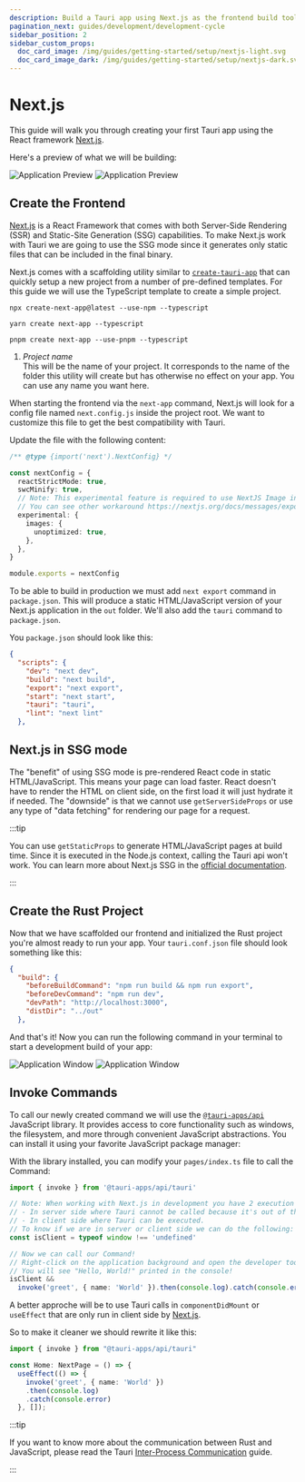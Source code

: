 ```yaml
---
description: Build a Tauri app using Next.js as the frontend build tool
pagination_next: guides/development/development-cycle
sidebar_position: 2
sidebar_custom_props:
  doc_card_image: /img/guides/getting-started/setup/nextjs-light.svg
  doc_card_image_dark: /img/guides/getting-started/setup/nextjs-dark.svg
---
```



# Next.js

This guide will walk you through creating your first Tauri app using the React framework [Next.js].

<Intro />

Here's a preview of what we will be building:

![Application Preview](./assets/next-js/next-js-light.png#gh-light-mode-only)
![Application Preview](./assets/next-js/next-js-dark.png#gh-dark-mode-only)

## Create the Frontend

[Next.js] is a React Framework that comes with both Server-Side Rendering (SSR) and Static-Site Generation (SSG) capabilities. To make Next.js work with Tauri we are going to use the SSG mode since it generates only static files that can be included in the final binary.

Next.js comes with a scaffolding utility similar to [`create-tauri-app`] that can quickly setup a new project from a number of pre-defined templates.
For this guide we will use the TypeScript template to create a simple project.

<Tabs groupId="package-manager">
  <TabItem value="npm">

```shell
npx create-next-app@latest --use-npm --typescript
```

  </TabItem>
  <TabItem value="Yarn">

```shell
yarn create next-app --typescript
```

  </TabItem>
  <TabItem value="pnpm">

```shell
pnpm create next-app --use-pnpm --typescript
```

  </TabItem>
</Tabs>

1. _Project name_  
   This will be the name of your project. It corresponds to the name of the folder this utility will create but has otherwise no effect on your app. You can use any name you want here.

When starting the frontend via the `next-app` command, Next.js will look for a config file named `next.config.js` inside the project root.
We want to customize this file to get the best compatibility with Tauri.

Update the file with the following content:

```typescript title=next.config.js
/** @type {import('next').NextConfig} */

const nextConfig = {
  reactStrictMode: true,
  swcMinify: true,
  // Note: This experimental feature is required to use NextJS Image in SSG mode.
  // You can see other workaround https://nextjs.org/docs/messages/export-image-api
  experimental: {
    images: {
      unoptimized: true,
    },
  },
}

module.exports = nextConfig
```

To be able to build in production we must add `next export` command in `package.json`.
This will produce a static HTML/JavaScript version of your Next.js application in the `out` folder.
We'll also add the `tauri` command to `package.json`.

You `package.json` should look like this:

```json title=package.json
{
  "scripts": {
    "dev": "next dev",
    "build": "next build",
    "export": "next export",
    "start": "next start",
    "tauri": "tauri",
    "lint": "next lint"
  },
```

## Next.js in SSG mode

The "benefit" of using SSG mode is pre-rendered React code in static HTML/JavaScript. This means your page can load faster.
React doesn't have to render the HTML on client side, on the first load it will just hydrate it if needed.
The "downside" is that we cannot use `getServerSideProps` or use any type of "data fetching" for rendering our page for a request.

:::tip

You can use `getStaticProps` to generate HTML/JavaScript pages at build time. Since it is executed in the Node.js context, calling the Tauri api won't work. You can learn more about Next.js SSG in the [official documentation](https://nextjs.org/docs/basic-features/pages#static-generation-recommended).

:::

## Create the Rust Project

<TauriInit
  destDirExplination='Use "../out" for this value.'
  devPathExplination='Use "http://localhost:3000" for this value.'
  beforeBuildCommandExplination='Use "npm run build && npm run export" for this value.'
  beforeDevCommandExplination='Use "npm run dev" for this value.'
/>

Now that we have scaffolded our frontend and initialized the Rust project you're almost ready to run your app. Your `tauri.conf.json` file should look something like this:

```json title=src-tauri/tauri.conf.json
{
  "build": {
    "beforeBuildCommand": "npm run build && npm run export",
    "beforeDevCommand": "npm run dev",
    "devPath": "http://localhost:3000",
    "distDir": "../out"
  },
```

And that's it! Now you can run the following command in your terminal to start a development build of your app:

<Command name="dev" />

![Application Window](./assets/next-js/next-js-dev-light.png#gh-light-mode-only)
![Application Window](./assets/next-js/next-js-dev-dark.png#gh-dark-mode-only)

## Invoke Commands

<Commands />

To call our newly created command we will use the [`@tauri-apps/api`] JavaScript library. It provides access to core functionality such as windows, the filesystem, and more through convenient JavaScript abstractions. You can install it using your favorite JavaScript package manager:

<InstallTauriApi />

With the library installed, you can modify your `pages/index.ts` file to call the Command:

```typescript title=pages/index.tsx
import { invoke } from '@tauri-apps/api/tauri'

// Note: When working with Next.js in development you have 2 execution contexts:
// - In server side where Tauri cannot be called because it's out of the context.
// - In client side where Tauri can be executed.
// To know if we are in server or client side we can do the following:
const isClient = typeof window !== 'undefined'

// Now we can call our Command!
// Right-click on the application background and open the developer tools.
// You will see "Hello, World!" printed in the console!
isClient &&
  invoke('greet', { name: 'World' }).then(console.log).catch(console.error)
```

A better approche will be to use Tauri calls in `componentDidMount` or `useEffect` that are only run in client side by [Next.js].

So to make it cleaner we should rewrite it like this:

```typescript title=pages/index.tsx
import { invoke } from "@tauri-apps/api/tauri"

const Home: NextPage = () => {
  useEffect(() => {
    invoke('greet', { name: 'World' })
    .then(console.log)
    .catch(console.error)
  }, []);
```

:::tip

If you want to know more about the communication between Rust and JavaScript, please read the Tauri [Inter-Process Communication][inter-process-communication] guide.

:::

<!-- TODO: Show how you can add this and screenshots of what it looks like -->

[next.js]: https://nextjs.org
[cargo]: https://doc.rust-lang.org/cargo/
[typescript]: https://www.typescriptlang.org
[prerequisites]: ../prerequisites.md
[`@tauri-apps/api`]: ../../../api/js/
[inter-process-communication]: ../../architecture/inter-process-communication/README.md
[`create-tauri-app`]: https://github.com/tauri-apps/create-tauri-app
